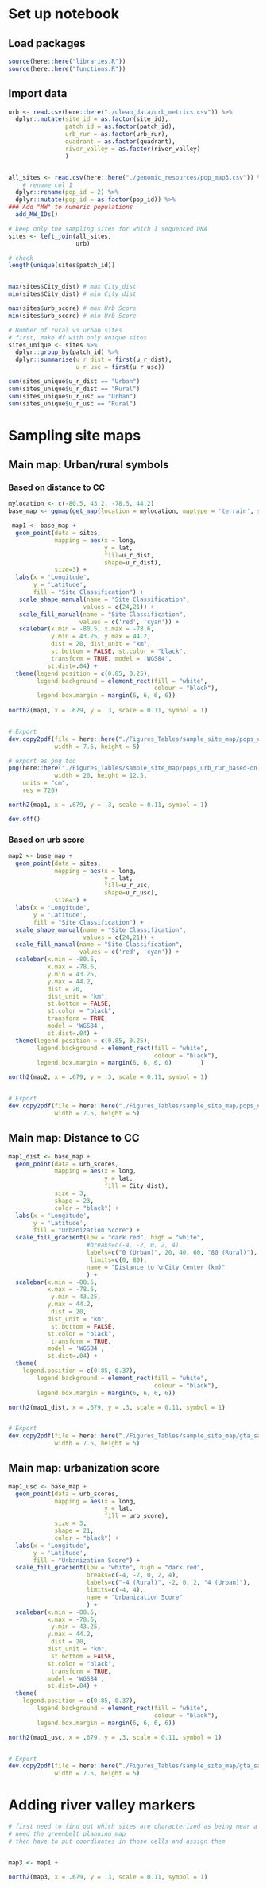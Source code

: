 # Set up notebook
## Load packages
```r
source(here::here("libraries.R"))
source(here::here("functions.R"))
```

## Import data
```r
urb <- read.csv(here::here("./clean_data/urb_metrics.csv")) %>%
  dplyr::mutate(site_id = as.factor(site_id),
                patch_id = as.factor(patch_id),
                urb_rur = as.factor(urb_rur),
                quadrant = as.factor(quadrant),
                river_valley = as.factor(river_valley)
                ) 


all_sites <- read.csv(here::here("./genomic_resources/pop_map3.csv")) %>%
    # rename col 1
  dplyr::rename(pop_id = 2) %>%
  dplyr::mutate(pop_id = as.factor(pop_id)) %>%
### Add "MW" to numeric populations
  add_MW_IDs()

# keep only the sampling sites for which I sequenced DNA
sites <- left_join(all_sites,
                   urb)

# check
length(unique(sites$patch_id))


max(sites$City_dist) # max City_dist
min(sites$City_dist) # min City_dist

max(sites$urb_score) # max Urb Score
min(sites$urb_score) # min Urb Score

# Number of rural vs urban sites
# first, make df with only unique sites
sites_unique <- sites %>%
  dplyr::group_by(patch_id) %>%
  dplyr::summarise(u_r_dist = first(u_r_dist),
                   u_r_usc = first(u_r_usc))

sum(sites_unique$u_r_dist == "Urban")
sum(sites_unique$u_r_dist == "Rural")
sum(sites_unique$u_r_usc == "Urban")
sum(sites_unique$u_r_usc == "Rural")

```

# Sampling site maps
## Main map: Urban/rural symbols
### Based on distance to CC
```r
mylocation <- c(-80.5, 43.2, -78.5, 44.2)
base_map <- ggmap(get_map(location = mylocation, maptype = 'terrain', source = "stamen"))

 map1 <- base_map +
  geom_point(data = sites, 
             mapping = aes(x = long, 
                           y = lat,
                           fill=u_r_dist,
                           shape=u_r_dist),
             size=3) +
  labs(x = 'Longitude', 
       y = 'Latitude',
       fill = "Site Classification") +
   scale_shape_manual(name = "Site Classification",
                     values = c(24,21)) +
   scale_fill_manual(name = "Site Classification",
                    values = c('red', 'cyan')) +
   scalebar(x.min = -80.5, x.max = -78.6,
            y.min = 43.25, y.max = 44.2,
            dist = 20, dist_unit = "km",
            st.bottom = FALSE, st.color = "black",
            transform = TRUE, model = 'WGS84',
           st.dist=.04) +
  theme(legend.position = c(0.85, 0.25),
        legend.background = element_rect(fill = "white",
                                         colour = "black"),
        legend.box.margin = margin(6, 6, 6, 6)) 
 
north2(map1, x = .679, y = .3, scale = 0.11, symbol = 1)


# Export
dev.copy2pdf(file = here::here("./Figures_Tables/sample_site_map/pops_urb_rur_based-on-city_dist.pdf"),
             width = 7.5, height = 5)

# export as png too
png(here::here("./Figures_Tables/sample_site_map/pops_urb_rur_based-on-city_dist.png"),
             width = 20, height = 12.5,
    units = "cm",
    res = 720)

north2(map1, x = .679, y = .3, scale = 0.11, symbol = 1)

dev.off()
```

### Based on urb score
```r
map2 <- base_map +
  geom_point(data = sites,
             mapping = aes(x = long, 
                           y = lat, 
                           fill=u_r_usc, 
                           shape=u_r_usc), 
             size=3) +
  labs(x = 'Longitude',
       y = 'Latitude',
       fill = "Site Classification") +
  scale_shape_manual(name = "Site Classification",
                     values = c(24,21)) +
  scale_fill_manual(name = "Site Classification",
                    values = c('red', 'cyan')) +
  scalebar(x.min = -80.5,
           x.max = -78.6,
           y.min = 43.25,
           y.max = 44.2,
           dist = 20, 
           dist_unit = "km",
           st.bottom = FALSE,
           st.color = "black",
           transform = TRUE,
           model = 'WGS84',
           st.dist=.04) +
  theme(legend.position = c(0.85, 0.25),
        legend.background = element_rect(fill = "white",
                                         colour = "black"),
        legend.box.margin = margin(6, 6, 6, 6)        ) 

north2(map2, x = .679, y = .3, scale = 0.11, symbol = 1)


# Export
dev.copy2pdf(file = here::here("./Figures_Tables/sample_site_map/pops_urb_rur_based-on-urb_score.pdf"),
             width = 7.5, height = 5)
```

## Main map: Distance to CC
```r
map1_dist <- base_map +
  geom_point(data = urb_scores,
             mapping = aes(x = long,
                           y = lat,
                           fill = City_dist),
             size = 3,
             shape = 23,
             color = "black") +
  labs(x = 'Longitude', 
       y = 'Latitude', 
       fill = "Urbanization Score") +
  scale_fill_gradient(low = "dark red", high = "white",
                      #breaks=c(-4, -2, 0, 2, 4),
                      labels=c("0 (Urban)", 20, 40, 60, "80 (Rural)"),
                       limits=c(0, 80),
                      name = "Distance to \nCity Center (km)"
                      ) +
  scalebar(x.min = -80.5,
           x.max = -78.6,
            y.min = 43.25, 
           y.max = 44.2,
            dist = 20, 
           dist_unit = "km",
            st.bottom = FALSE, 
           st.color = "black",
            transform = TRUE,
           model = 'WGS84',
           st.dist=.04) +
  theme(
    legend.position = c(0.85, 0.37),
        legend.background = element_rect(fill = "white",
                                         colour = "black"),
        legend.box.margin = margin(6, 6, 6, 6)) 

north2(map1_dist, x = .679, y = .3, scale = 0.11, symbol = 1)


# Export
dev.copy2pdf(file = here::here("./Figures_Tables/sample_site_map/gta_sampling_citydist.pdf"),
             width = 7.5, height = 5)
```


## Main map: urbanization score
```r

map1_usc <- base_map +
  geom_point(data = urb_scores,
             mapping = aes(x = long,
                           y = lat,
                           fill = urb_score),
             size = 3,
             shape = 21,
             color = "black") +
  labs(x = 'Longitude', 
       y = 'Latitude', 
       fill = "Urbanization Score") +
  scale_fill_gradient(low = "white", high = "dark red",
                      breaks=c(-4, -2, 0, 2, 4),
                      labels=c("-4 (Rural)", -2, 0, 2, "4 (Urban)"),
                      limits=c(-4, 4),
                      name = "Urbanization Score"
                      ) +
  scalebar(x.min = -80.5,
           x.max = -78.6,
            y.min = 43.25, 
           y.max = 44.2,
            dist = 20, 
           dist_unit = "km",
            st.bottom = FALSE, 
           st.color = "black",
            transform = TRUE,
           model = 'WGS84',
           st.dist=.04) +
  theme(
    legend.position = c(0.85, 0.37),
        legend.background = element_rect(fill = "white",
                                         colour = "black"),
        legend.box.margin = margin(6, 6, 6, 6)) 

north2(map1_usc, x = .679, y = .3, scale = 0.11, symbol = 1)


# Export
dev.copy2pdf(file = here::here("./Figures_Tables/sample_site_map/gta_sampling_urbscore.pdf"),
             width = 7.5, height = 5)
```

# Adding river valley markers
```r
# first need to find out which sites are characterized as being near a river valley...
# need the greenbelt planning map
# then have to put coordinates in those cells and assign them


map3 <- map1 + 

north2(map3, x = .679, y = .3, scale = 0.11, symbol = 1)

```
